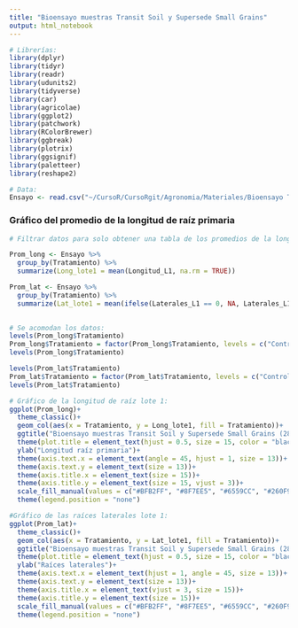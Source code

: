 ```yaml
---
title: "Bioensayo muestras Transit Soil y Supersede Small Grains"
output: html_notebook
---
```


```r
# Librerías:
library(dplyr)
library(tidyr) 
library(readr) 
library(udunits2)
library(tidyverse)
library(car)
library(agricolae)
library(ggplot2)
library(patchwork)
library(RColorBrewer)
library(ggbreak)
library(plotrix)
library(ggsignif)
library(paletteer)
library(reshape2) 

# Data:
Ensayo <- read.csv("~/CursoR/CursoRgit/Agronomia/Materiales/Bioensayo Transit y Supersede.csv")
```

### Gráfico del promedio de la longitud de raíz primaria
```r
# Filtrar datos para solo obtener una tabla de los promedios de la longitud de raiz y de las raíces laterales:

Prom_long <- Ensayo %>%
  group_by(Tratamiento) %>%
  summarize(Long_lote1 = mean(Longitud_L1, na.rm = TRUE))

Prom_lat <- Ensayo %>%
  group_by(Tratamiento) %>%
  summarize(Lat_lote1 = mean(ifelse(Laterales_L1 == 0, NA, Laterales_L1), na.rm = TRUE))
  

# Se acomodan los datos:
levels(Prom_long$Tratamiento)
Prom_long$Tratamiento = factor(Prom_long$Tratamiento, levels = c("Control", "NAA", "GA3", "Exuroot Directo", "Exuroot 1:20", "Exuroot 1:50", "Transit Directo", "Transit 1:20", "Transit 1:50", "Supersede Directo", "Supersede 1:20", "Supersede 1:50"))
levels(Prom_long$Tratamiento)

levels(Prom_lat$Tratamiento)
Prom_lat$Tratamiento = factor(Prom_lat$Tratamiento, levels = c("Control","NAA","GA3", "Exuroot Directo", "Exuroot 1:20", "Exuroot 1:50", "Transit Directo", "Transit 1:20", "Transit 1:50", "Supersede Directo", "Supersede 1:20","Supersede 1:50"))
levels(Prom_lat$Tratamiento)

# Gráfico de la longitud de raíz lote 1:
ggplot(Prom_long)+
  theme_classic()+
  geom_col(aes(x = Tratamiento, y = Long_lote1, fill = Tratamiento))+
  ggtitle("Bioensayo muestras Transit Soil y Supersede Small Grains (28Mayo24)")+
  theme(plot.title = element_text(hjust = 0.5, size = 15, color = "black", face = "bold"))+
  ylab("Longitud raíz primaria")+
  theme(axis.text.x = element_text(angle = 45, hjust = 1, size = 13))+
  theme(axis.text.y = element_text(size = 13))+
  theme(axis.title.x = element_text(size = 15))+
  theme(axis.title.y = element_text(size = 15, vjust = 3))+
  scale_fill_manual(values = c("#BFB2FF", "#8F7EE5", "#6559CC", "#260F99", "#260F99", "#260F99", "#0F6B99", "#0F6B99", "#0F6B99", "#A3CC51", "#A3CC51", "#A3CC51"))+
  theme(legend.position = "none")

#Gráfico de las raíces laterales lote 1:
ggplot(Prom_lat)+
  theme_classic()+
  geom_col(aes(x = Tratamiento, y = Lat_lote1, fill = Tratamiento))+
  ggtitle("Bioensayo muestras Transit Soil y Supersede Small Grains (28Mayo24)")+
  theme(plot.title = element_text(hjust = 0.5, size = 15, color = "black", face = "bold"))+
  ylab("Raíces laterales")+
  theme(axis.text.x = element_text(hjust = 1, angle = 45, size = 13))+
  theme(axis.text.y = element_text(size = 13))+
  theme(axis.title.x = element_text(vjust = 3, size = 15))+
  theme(axis.title.y = element_text(size = 15))+
  scale_fill_manual(values = c("#BFB2FF", "#8F7EE5", "#6559CC", "#260F99", "#260F99", "#260F99", "#0F6B99", "#0F6B99", "#0F6B99", "#A3CC51", "#A3CC51", "#A3CC51"))+
  theme(legend.position = "none")
```

